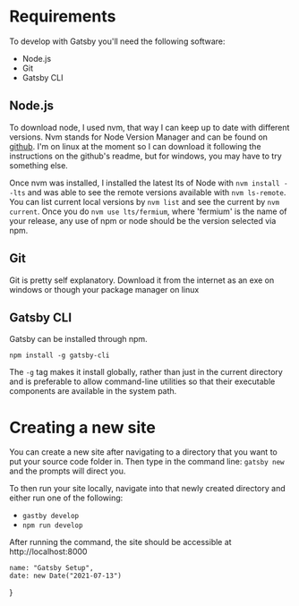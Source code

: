 # Requirements
To develop with Gatsby you'll need the following software:
* Node.js
* Git
* Gatsby CLI

## Node.js

To download node, I used nvm, that way I can keep up to date with different versions.
Nvm stands for Node Version Manager and can be found on [github](https://github.com/nvm-sh/nvm).
I'm on linux at the moment so I can download it following the instructions on the github's readme, 
but for windows, you may have to try something else.

Once nvm was installed, I installed the latest lts of Node with `nvm install --lts` and was able 
to see the remote versions available with `nvm ls-remote`. 
You can list current local versions by `nvm list` and see the current by `nvm current`. 
Once you do `nvm use lts/fermium`, where 'fermium' is the name of your release, any use of npm or
node should be the version selected via npm.

## Git

Git is pretty self explanatory. Download it from the internet as an exe on windows or though 
your package manager on linux

## Gatsby CLI

Gatsby can be installed through npm.

`npm install -g gatsby-cli`

The `-g` tag makes it install globally, rather than just in the current directory and is preferable
to allow command-line utilities so that their executable components are available in the system path.

# Creating a new site

You can create a new site after navigating to a directory that you want to put your source code folder
in. Then type in the command line: `gatsby new` and the prompts will direct you.

To then run your site locally, navigate into that newly created directory and either run one of the
following:
* `gastby develop`
* `npm run develop`

After running the command, the site should be accessible at http://localhost:8000

    name: "Gatsby Setup",
    date: new Date("2021-07-13")
}